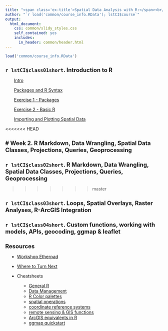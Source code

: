 ```yaml
---
title: "<span class='ex-title'>Spatial Data Analysis with R:</span><br/><span class='ex-subtitle'>Outline</span>"
author: "`r load('common/course_info.RData'); lstCI$course`"
output: 
  html_document: 
    css: common/slidy_styles.css
    self_contained: yes
    includes:
      in_header: common/header.html
---
```

<style>
ul {
  margin-left: 1em;
}
h1 {
  font-size: 130%;
}
</style>

```r
load('common/course_info.RData')
```

# `r lstCI$class01short`. Introduction to R  

<div style="margin-left: 2em;">
[Intro](slides/part01a_intro.html)

[Packages and R Syntax](slides/part01b_packages_rsyntax.html)

[Exercise 1 - Packages](exercises/part01_exercise1_packages.html)

[Exercise 2 - Basic R](exercises/part01_exercise2_basicr.html)

[Importing and Plotting Spatial Data](slides/part01c_importing-plot.html)

</div>

<<<<<<< HEAD

# Week 2. R Markdown, Data Wrangling, Spatial Data Classes, Projections, Queries, Geoprocessing
=======
# `r lstCI$class02short`. R Markdown, Data Wrangling, Spatial Data Classes, Projections, Queries, Geoprocessing
>>>>>>> master

# `r lstCI$class03short`. Loops, Spatial Overlays, Raster Analyses, R-ArcGIS Integration

# `r lstCI$class04short`. Custom functions, working with models, APIs, geocoding, ggmap & leaflet

# Resources

* [Workshop Etherpad](https://public.etherpad-mozilla.org/p/rspatial-baygeo-s18)

* [Where to Turn Next](slides/where_to_turn_next.html)

* Cheatsheets

    + [General R](extras/general-r_cheatsheet_animove.pdf)
    + [Data Management](extras/data-management_cheatsheet.pdf)
    + [R Color palettes](extras/color-palette_cheatsheet.pdf)
    + [spatial operations](extras/spatial-commands_cheatsheet_animove_2014-05-11.pdf)
    + [coordinate reference systems](extras/coordinate-ref-systems_overview.pdf)
    + [remote sensing & GIS functions](extras/RS_ecology_refcard.pdf)
    + [ArcGIS equivalents in R](extras/arcgis_to_r_spatial_cheatsheet.pdf)
    + [ggmap quickstart](extras/ggmap_cheatsheet.pdf)

